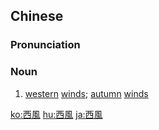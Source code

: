 {{also|西风}}
==Chinese==
{{zh-forms|s=西风}}

===Pronunciation===
{{zh-pron
|m=xīfēng
|h=pfs=sî-fûng
|mn=sai-hong
|cat=n
}}

===Noun===
{{zh-noun}}

# {{lb|zh|literary}} [[western]] [[wind]]s; [[autumn]] [[wind]]s

[[ko:西風]]
[[hu:西風]]
[[ja:西風]]
